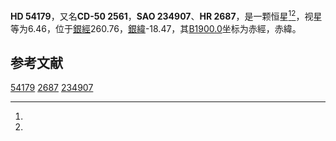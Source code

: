 {{Starbox begin
| name = HD 54179
}}
{{Starbox observe
| epoch = [[J2000.0|J2000.0]]
| constell = {{星座名待查}}<ref name=SIMBAD>{{cite web
 | url=http://simbad.u-strasbg.fr/simbad/sim-id?Ident=HR+2687
 | title=Pulsating variable Star
 | publisher=Centre de Données astronomiques de Strasbourg
 | work=SIMBAD
 | accessdate=2012-07-13
 | archive-date=2016-03-17
 | archive-url=https://web.archive.org/web/20160317010852/http://simbad.u-strasbg.fr/simbad/sim-id?Ident=HR+2687
 | dead-url=no
 }}</ref><ref name=DATA>{{cite web
 | url=http://vizier.u-strasbg.fr/viz-bin/VizieR-5?-out.add=.&-source=5050&-corr=PK=HR&-out.max=9999&HR=2687
 | title=VizieR Detailed Page
 | accessdate=2012-07-13
 | archive-date=2016-03-04
 | archive-url=https://web.archive.org/web/20160304214539/http://vizier.u-strasbg.fr/viz-bin/VizieR-5?-out.add=.&-source=5050&-corr=PK=HR&-out.max=9999&HR=2687
 | dead-url=no
 }}</ref>
| 星官 = 
| ra = {{RA|7|5|16.5}}<ref name=SIMBAD /><ref name=DATA />
| dec = {{DEC|-50|21|37}}<ref name=SIMBAD /><ref name=DATA />
| appmag_v = 6.46<ref name=SIMBAD /><ref name=DATA />
}}
{{Starbox character
| class = K3III<ref name=SIMBAD /><ref name=DATA />
| b-v = <ref name=SIMBAD /><ref name=DATA />
| u-b = <ref name=SIMBAD /><ref name=DATA />
| r-i = <ref name=SIMBAD /><ref name=DATA />
| variable = 
}}
{{Starbox astrometry
| radial_v = 
| prop_mo_ra = 13
| parallax = 
| p_error = 
}}
{{Starbox catalog
| names =CD-50 2561，[[SAO星表|SAO]] 234907，[[HD星表|HD]] 54179，[[HR星表|HR]] 2687}}
{{Starbox reference |Simbad=HR+2687}}
{{Starbox end}}

'''HD 54179'''，又名'''CD-50 2561'''，'''SAO 234907'''、'''HR 2687'''，是一颗恒星<ref name=SIMBAD /><ref name=DATA />，视星等为6.46，位于[[銀道座標系|銀經]]260.76，[[銀道座標系|銀緯]]-18.47，其[[B1900.0|B1900.0]]坐标为赤經{{RA|7|2|43.9}}，赤緯{{DEC|-50|-18.47|28}}。

== 参考文献 ==
{{reflist}}

{{star-stub}}

[[Category:HD和HDE天體|54179]]
[[Category:HR天體|2687]]
[[Category:SAO天體|234907]]